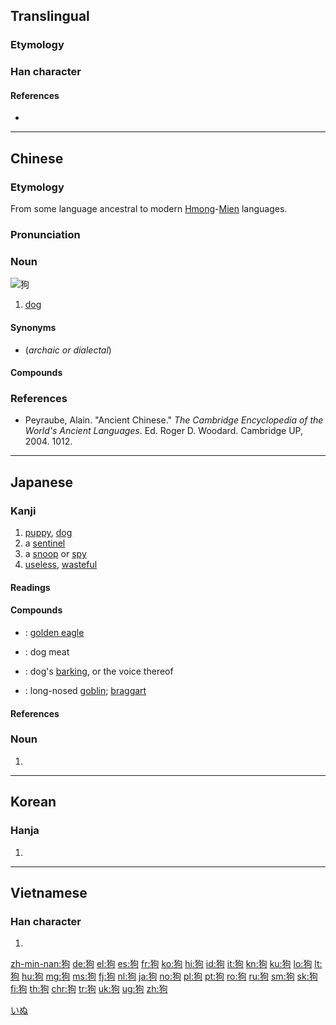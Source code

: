 {{also|豿}}
==Translingual==
{{stroke order|strokes=8}}
{{stroke order|type=animate}}
===Etymology===
{{Han etyl}}
===Han character===
{{Han char|rn=94|rad=犬|as=05|sn=8|four=47220|canj=KHPR|ids=⿰犭句}}

====References====
* {{Han ref|kx=0709.120|dkj=20345|dj=1121.220|hdz=21341.050|uh=72D7|ud=29399|bh=AAAF|bd=43695}}

----

==Chinese==
{{zh-forms}}

===Etymology===
From some language ancestral to modern [[Hmong]]-[[Mien]] languages.

===Pronunciation===
{{zh-pron
|m=gǒu
|c=gau2
|mn=káu/kó͘
|mn_note=kó͘ - literary
|mn-t=gao2
|h=pfs=kiéu
|w=2keu
|mc=y
|oc=y
|cat=n
}}

===Noun===
[[Image:YellowLabradorLooking_new.jpg|thumb|狗]]
{{zh-noun|mw=隻|mw2=條}}

# [[dog]]

====Synonyms====
* {{zh-l|犬}} (''archaic or dialectal'')

====Compounds====
{{der3
|{{zh-l|狗寶}}
|{{zh-l|狗吃屎}}
|{{zh-l|狗膽包天}}
|{{zh-l|狗苟蠅營}}
|{{zh-l|狗急跳牆}}
|{{zh-l|狗命}}
|{{zh-l|狗拿耗子}}
|{{zh-l|狗刨}}, {{zh-l|狗刨兒}}
|{{zh-l|狗皮膏藥}}
|{{zh-l|狗屁}}
|{{zh-l|狗屁不通}}
|{{zh-l|狗肉}}
|{{zh-l|狗屎堆}}
|{{zh-l|狗頭軍師}}
|{{zh-l|狗腿子}}
|{{zh-l|狗窩}}
|{{zh-l|狗熊}}
|{{zh-l|狗血噴頭}}
|{{zh-l|狗眼看人低}}
|{{zh-l|狗咬}}
|{{zh-l|狗咬狗}}
|{{zh-l|狗崽子}}
|{{zh-l|狗子}}
|{{zh-l|狗嘴吐部出象牙}}
|{{zh-l|狗仗人勢}}
|{{zh-l|看家狗}}
|{{zh-l|獵狗}}
|{{zh-l|落水狗}}
|{{zh-l|魚狗}}
|{{zh-l|母狗}}
|{{zh-l|狗改不了吃屎}}
|{{zh-l|狗牌}}
}}

===References===
* Peyraube, Alain. "Ancient Chinese." ''The Cambridge Encyclopedia of the World's Ancient Languages''. Ed. Roger D. Woodard. Cambridge UP, 2004. 1012.

{{zh-cat|Beginning|Dogs|Mammals}}

----

==Japanese==

===Kanji===
{{ja-kanji|grade=uc|rs=犬05}}

# [[puppy]], [[dog]]
# a [[sentinel]]
# a [[snoop]] or [[spy]]
# [[useless]], [[wasteful]]

====Readings====
{{ja-readings|kanon=[[こう]] (kō)|goon=[[く]] (ku)|kun=[[いぬ]] (inu)}}

====Compounds====
{{der-top|Compounds}}
* {{ja-r|狗鷲|いぬわし}}: [[golden eagle]]
* {{ja-r|狗肉|くにく}}: dog meat
* {{ja-r|狗吠|くはい}}: dog's [[barking]], or the voice thereof
* {{ja-r|天狗|てんぐ}}: long-nosed [[goblin]]; [[braggart]]
{{der-bottom}}

====References====
{{ja-kref
|jis=3669
|ku=2273
|shift=72D7
|euc=B6E9
|freq=''not ranked''
|nelson=2875
|newnelson=3565
|halpern=345
|kld=''not listed''
|heisig=2341
|tuttle=3g5.5
}}

{{ja-kanjitab|いぬ|yomi=k}}

===Noun===
{{ja-noun|count=匹|いぬ|イヌ}}

# {{alternative spelling of|犬|lang=ja}}

[[Category:ja:Dogs|いぬ]]

----

==Korean==

===Hanja===
{{ko-hanja|hangeul=구|eumhun=|mr=ku|y=kwu}}

# {{defn|lang=ko|sort=犬05}}

----

==Vietnamese==

===Han character===
{{vi-hantu|[[cẩu]]|rs=犬05}}

# {{defn|lang=vi|sort=犬05}}

[[zh-min-nan:狗]]
[[de:狗]]
[[el:狗]]
[[es:狗]]
[[fr:狗]]
[[ko:狗]]
[[hi:狗]]
[[id:狗]]
[[it:狗]]
[[kn:狗]]
[[ku:狗]]
[[lo:狗]]
[[lt:狗]]
[[hu:狗]]
[[mg:狗]]
[[ms:狗]]
[[fj:狗]]
[[nl:狗]]
[[ja:狗]]
[[no:狗]]
[[pl:狗]]
[[pt:狗]]
[[ro:狗]]
[[ru:狗]]
[[sm:狗]]
[[sk:狗]]
[[fi:狗]]
[[th:狗]]
[[chr:狗]]
[[tr:狗]]
[[uk:狗]]
[[ug:狗]]
[[zh:狗]]